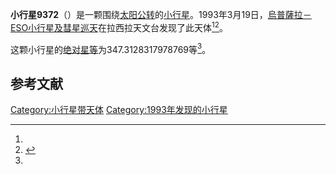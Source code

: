 {{Infobox planet
| bgcolour = #FFFFC0
| name = 9372 Vamlingbo
| symbol = 
| image = 
| caption = 
| discovery = yes
| discovery_ref = 
| discoverer = [[烏普薩拉－ESO小行星及彗星巡天|烏普薩拉－ESO小行星及彗星巡天]]
| discovery_site = [[拉西拉天文台|拉西拉天文台]] 
| discovered = 1993年3月19日
| designations = yes
| mp_name = 
| named_after = 
| alt_names = 1993 FK37/ 1996 XW13 / 1998 HR39
| mp_category = [[主带小行星|主带小行星]]
| orbit_ref = <ref name="a">[http://ssd.jpl.nasa.gov/sbdb.cgi?sstr=9372 9372 Vamlingbo] {{Wayback|url=http://ssd.jpl.nasa.gov/sbdb.cgi?sstr=9372 |date=20140924202741 }}，小行星數據庫瀏覽器（JPL Small-Body Database Browser）－[[美国国家航空航天局|美国国家航空航天局]]喷气推进实验室</ref>
| epoch = 2456400.5 (2013年4月18日更新)
| aphelion = {{convert|3.112311628867475|AU|km|3|abbr=on|lk=out}}
| perihelion = {{convert|2.653838242047756|AU|km|3|abbr=on}}
| semimajor = {{convert|2.883074935457615|AU|km|3|abbr=on}}
| eccentricity = 0.079511181
| period = 1788.060967 [[日|日]]<br />4.9[[儒略年|儒略年]]
| avg_speed = 
| inclination = 2.551229718771068
| asc_node = 42.00037703833465
| mean_anomaly = 
| arg_peri = 347.3128317978769
| satellites = 
| physical_characteristics = yes
| dimensions = 
| mass = 
| density = 
| surface_grav = 
| escape_velocity = 
| sidereal_day = 
| axial_tilt = 
| pole_ecliptic_lat = 
| pole_ecliptic_lon = 
| albedo = 
| temperatures= 
| temp_name1 = 
| mean_temp_1 = 
| max_temp_1 = 
| temp_name2 = 
| max_temp_2 = 
| spectral_type = 
| abs_magnitude = 347.3128317978769
}}

'''小行星9372'''（{{lang-en|9372 Vamlingbo}}）是一颗围绕[[太阳|太阳]][[公转|公转]]的[[小行星|小行星]]。1993年3月19日，[[烏普薩拉－ESO小行星及彗星巡天|烏普薩拉－ESO小行星及彗星巡天]]在拉西拉天文台发现了此天体<ref name="a" /><ref>{{cite news|title=小行星列表|url=http://cfa-www.harvard.edu/iau/lists/NumberedMPs.txt|accessdate=2013-07-08|newspaper=哈佛大学|archive-date=2008-05-17|archive-url=https://web.archive.org/web/20080517010638/http://cfa-www.harvard.edu/iau/lists/NumberedMPs.txt|dead-url=no}}</ref>。

这颗小行星的[[绝对星等|绝对星等]]为347.3128317978769等<ref name="a" />。

==参考文献==
{{reflist}}
{{Minor Planet Number|[[小行星9371|小行星9371]]|[[小行星9373|小行星9373]]}}

{{小天体}}

[[Category:小行星带天体|Category:小行星带天体]]
[[Category:1993年发现的小行星|Category:1993年发现的小行星]]

{{asteroid-stub}}
